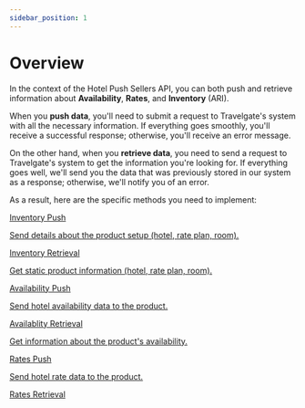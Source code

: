 ```yaml
---
sidebar_position: 1
---
```


# Overview

In the context of the Hotel Push Sellers API, you can both push and retrieve information about **Availability**, **Rates**, and **Inventory** (ARI).

When you **push data**, you'll need to submit a request to Travelgate's system with all the necessary information. If everything goes smoothly, you'll receive a successful response; otherwise, you'll receive an error message.

On the other hand, when you **retrieve data**, you need to send a request to Travelgate's system to get the information you're looking for. If everything goes well, we'll send you the data that was previously stored in our system as a response; otherwise, we'll notify you of an error.

As a result, here are the specific methods you need to implement:

<div className="shortcuts-overview">
    <div className="shortcuts-overview__content">
        <a className="item" href="inventory/inventory-push">
            <icon icon="fa-brands fa-github" size="lg" />
            <p className="item__title">Inventory Push</p>
            <p className="item__subtitle">Send details about the product setup (hotel, rate plan, room).</p>
        </a>
        <a className="item" href="inventory/inventory-retrieval">
            <icon icon="fa-brands fa-github" size="lg" />
            <p className="item__title">Inventory Retrieval</p>
            <p className="item__subtitle">Get static product information (hotel, rate plan, room).</p>
        </a>
        <a className="item" href="availability/availability-push">
            <icon icon="fa-brands fa-github" size="lg" />
            <p className="item__title">Availability Push</p>
            <p className="item__subtitle">Send hotel availability data to the product.</p>
        </a>
        <a className="item" href="availability/availability-retrieval">
            <icon icon="fa-brands fa-github" size="lg" />
            <p className="item__title">Availablity Retrieval</p>
            <p className="item__subtitle">Get information about the product's availability.</p>
        </a>
        <a className="item" href="rates/rates-push">
            <icon icon="fa-brands fa-github" size="lg" />
            <p className="item__title">Rates Push</p>
            <p className="item__subtitle">Send hotel rate data to the product.</p>
        </a>
        <a className="item" href="rates/rates-retrieve">
            <icon icon="fa-brands fa-github" size="lg" />
            <p className="item__title">Rates Retrieval</p>
            <p className="item__subtitle">Get information about the product's rates.</p>
        </a>
    </div> 
</div>
